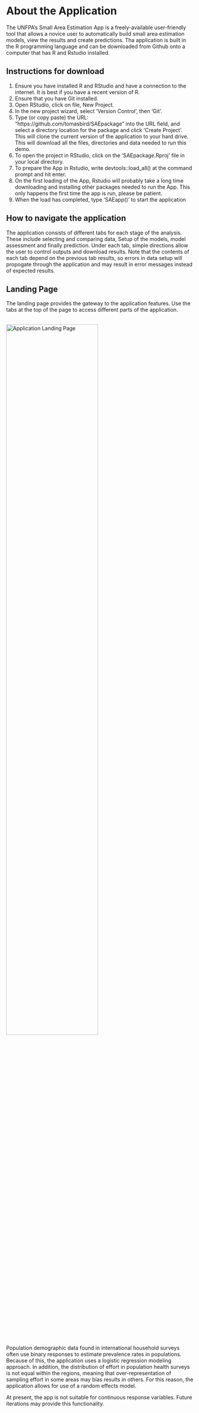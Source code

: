 

# About the Application

The UNFPA's Small Area Estimation App is a freely-available user-friendly tool that allows a novice user to automatically build small area estimation models, view the results and create predictions.  Tha application is built in the R programming language and can be downloaded from Github onto a computer that has R and Rstudio installed.  


## Instructions for download
1. Ensure you have installed R and RStudio and have a connection to the internet. It is best if you have a recent version of R.
2. Ensure that you have Git installed.
3. Open RStudio, click on file, New Project. 
4. In the new project wizard, select 'Version Control', then 'Git'.
5.  Type (or copy paste) the URL: "https://github.com/tomasbird/SAEpackage" into the URL field, and select a directory location for the package and click 'Create Project'. This will clone the current version of the application to your hard drive.  This will download all the files, directories and data needed to run this demo.
6. To open the project in RStudio,  click on the 'SAEpackage.Rproj' file in your local directory.
7. To prepare the App in Rstudio, write devtools::load_all() at the command prompt and hit enter.
8. On the first loading of the App,  Rstudio will probably take a long time downloading and installing other packages needed to run the App.  This only happens the first time the app is run, please be patient.
9. When the load has completed, type 'SAEapp()' to start the application


## How to navigate the application
The application consists of different tabs for each stage of the analysis. These include selecting and comparing data, Setup of the models, model assessment and finally prediction. Under each tab, simple directions allow the user to control outputs and download results. Note that the contents of each tab depend on the previous tab results, so errors in data setup will propogate through the application and may result in error messages instead of expected results. 
  

## Landing Page
The landing page provides the gateway to the application features. Use the tabs at the top of the page to access different parts of the application. 
  
<br/>
![Application Landing Page](img//LandingPage.png){#id .class width=70% height=70%}
  


 
Population demographic data found in international household surveys often use binary responses to estimate prevalence rates in populations. Because of this, the application uses a logistic regression modeling approach.  In addition, the distribution of effort in population health surveys is not equal within the regions, meaning that over-representation of sampling effort in some areas may bias results in others. For this reason, the application allows for use of a random effects model. 

At present, the app is not suitable for continuous response variables. Future iterations may provide this functionality. 

